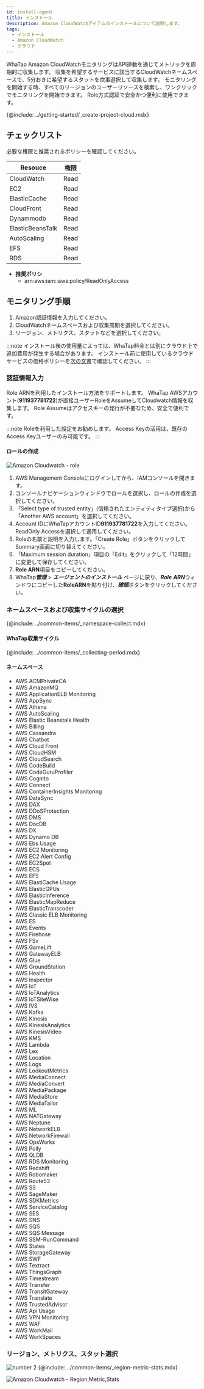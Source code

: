 ```yaml
---
id: install-agent
title: インストール
description: Amazon CloudWatchアイテムのインストールについて説明します。
tags:
  - インストール
  - Amazon CloudWatch
  - クラウド
---
```



WhaTap Amazon CloudWatchモニタリングはAPI連動を通じてメトリックを周期的に収集します。 収集を希望するサービスに該当するCloudWatchネームスペースで、5分おきに希望するスタットを炊事選択して収集します。 モニタリングを開始する時、すべてのリージョンのユーザーリソースを検索し、ワンクリックでモニタリングを開始できます。 Role方式認証で安全かつ便利に使用できます。 

{@include: ../getting-started/_create-project-cloud.mdx}

## チェックリスト

必要な権限と推奨されるポリシーを確認してください。

| Resouce           | 権限   |
| ----------------- | ---- |
| CloudWatch        | Read |
| EC2               | Read |
| ElasticCache      | Read |
| CloudFront        | Read |
| Dynammodb         | Read |
| ElasticBeansTalk  | Read |
| AutoScaling       | Read |
| EFS               | Read |
| RDS               | Read |

-   **推奨ポリシ**
    -   arn:aws:iam::aws:policy/ReadOnlyAccess

## モニタリング手順

<!-- 사용자 와탭 콘솔에서 인티그레이션 프로젝트를 Amazon CloudWatch 사용 상태로 생성하세요. -->

1.  Amazon認証情報を入力してください。
2.  CloudWatchネームスペースおよび収集周期を選択してください。
3.  リージョン、メトリクス、スタットなどを選択してください。

:::note
インストール後の使用量によっては、WhaTap料金とは別にクラウド上で追加費用が発生する場合があります。 インストール前に使用しているクラウドサービスの価格ポリシーを[次の文書](https://aws.amazon.com/ko/cloudwatch/pricing/)で確認してください。
:::

<!-- 

1. CloudWatch 네임스페이스 및 ***수집 주기***를 선택하세요.
1. ***리전***, ***메트릭스***, 스탯(***Average***, ***Maximum***, ***Medium***, ***Sum***) 등을 선택하세요.

## 인증 정보 입력

Role ARN을 이용한 설치 방법을 지원합니다. 

Amazon CloudWatch 인증 방법은 다음 두 가지 방법 중 하나를 선택할 수 있습니다.

* Accesskey
* Role ARN

-->

<!-- 

### Access / Secret 정보 입력

![Amazon Cloudwatch](https://img.whatap.io/media/images/amazon_cloudwatch_auth_dialog.png)

와탭 모니터링 용 Identity and Access Management(IAM) 사용자를 생성, 선정 하고 필요한 권한을 추가할 수 있습니다. 액세스 키를 생성하고 Access Key ID와 Secret을 와탭에 입력하세요. 

-->

### 認証情報入力

Role ARNを利用したインストール方法をサポートします。 WhaTap AWSアカウント(**911937781722**)が直接ユーザーRoleをAssumeしてCloudwatch情報を収集します。 Role Assumeはアクセスキーの発行が不要なため、安全で便利です。

:::note
Roleを利用した設定をお勧めします。 Access Keyの活用は、既存のAccess Keyユーザーのみ可能です。
:::

#### ロールの作成

![Amazon Cloudwatch - role](https://img.whatap.io/media/images/amazon_cloudwatch_auth_role_dialog.png)

1.  AWS Management Consoleにログインしてから、IAMコンソールを開きます。
2.  コンソールナビゲーションウィンドウでロールを選択し、ロールの作成を選択してください。
3.  「Select type of trusted entity」(信頼されたエンティティタイプ選択)から「Another AWS account」を選択してください。
4.  Account IDにWhaTapアカウントID**911937781722**を入力してください。 ReadOnly Accessを選択して適用してください。
5.  Roleの名前と説明を入力します。「Create Role」ボタンをクリックしてSummary画面に切り替えてください。
6.  「Maximum session duration」項目の「Edit」をクリックして「12時間」に変更して保存してください。 
7.  **Role ARN**項目をコピーしてください。
8.  WhaTap***管理*** > ***エージェントのインストール*** ページに戻り、***Role*** ***ARN***ウィンドウにコピーした**RoleARN**を貼り付け、***確認***ボタンをクリックしてください。

### ネームスペースおよび収集サイクルの選択

{@include: ../common-items/_namespace-collect.mdx}  

<!-- ![Amazon Cloudwatch - Namespace](https://img.whatap.io/media/images/amazon_cloudwatch_setup_dialog_1st.png) -->

#### WhaTap収集サイクル

{@include: ../common-items/_collecting-period.mdx} 

#### ネームスペース

-   AWS ACMPrivateCA
-   AWS AmazonMQ
-   AWS ApplicationELB Monitoring
-   AWS AppSync
-   AWS Athena
-   AWS AutoScaling
-   AWS Elastic Beanstalk Health
-   AWS Billing
-   AWS Cassandra
-   AWS Chatbot
-   AWS Cloud Front
-   AWS CloudHSM
-   AWS CloudSearch
-   AWS CodeBuild
-   AWS CodeGuruProfiler
-   AWS Cognito
-   AWS Connect
-   AWS ContainerInsights Monitoring
-   AWS DataSync
-   AWS DAX
-   AWS DDoSProtection
-   AWS DMS
-   AWS DocDB
-   AWS DX
-   AWS Dynamo DB
-   AWS Ebs Usage
-   AWS EC2 Monitoring
-   AWS EC2 Alert Config
-   AWS EC2Spot
-   AWS ECS
-   AWS EFS
-   AWS ElastiCache Usage
-   AWS ElasticGPUs
-   AWS ElasticInference
-   AWS ElasticMapReduce
-   AWS ElasticTranscoder
-   AWS Classic ELB Monitoring
-   AWS ES
-   AWS Events
-   AWS Firehose
-   AWS FSx
-   AWS GameLift
-   AWS GatewayELB
-   AWS Glue
-   AWS GroundStation
-   AWS Health
-   AWS Inspector
-   AWS IoT
-   AWS IoTAnalytics
-   AWS IoTSiteWise
-   AWS IVS
-   AWS Kafka
-   AWS Kinesis
-   AWS KinesisAnalytics
-   AWS KinesisVideo
-   AWS KMS
-   AWS Lambda
-   AWS Lex
-   AWS Location
-   AWS Logs
-   AWS LookoutMetrics
-   AWS MediaConnect
-   AWS MediaConvert
-   AWS MediaPackage
-   AWS MediaStore
-   AWS MediaTailor
-   AWS ML
-   AWS NATGateway
-   AWS Neptune
-   AWS NetworkELB
-   AWS NetworkFirewall
-   AWS OpsWorks
-   AWS Polly
-   AWS QLDB
-   AWS RDS Monitoring
-   AWS Redshift
-   AWS Robomaker
-   AWS Route53
-   AWS S3
-   AWS SageMaker
-   AWS SDKMetrics
-   AWS ServiceCatalog
-   AWS SES
-   AWS SNS
-   AWS SQS
-   AWS SQS Message
-   AWS SSM-RunCommand
-   AWS States
-   AWS StorageGateway
-   AWS SWF
-   AWS Textract
-   AWS ThingsGraph
-   AWS Timestream
-   AWS Transfer
-   AWS TransitGateway
-   AWS Translate
-   AWS TrustedAdvisor
-   AWS Api Usage
-   AWS VPN Monitoring
-   AWS WAF
-   AWS WorkMail
-   AWS WorkSpaces

### リージョン、メトリクス、スタット選択

![number 2](/img/number-02.png) {@include: ../common-items/_region-metric-stats.mdx} 

![Amazon Cloudwatch - Region,Metric,Stats](https://img.whatap.io/media/images/amazon_cloudwatch_setup_dialog_2nd.png)

<!-- 이미지 최신화 필요 230127  -->
